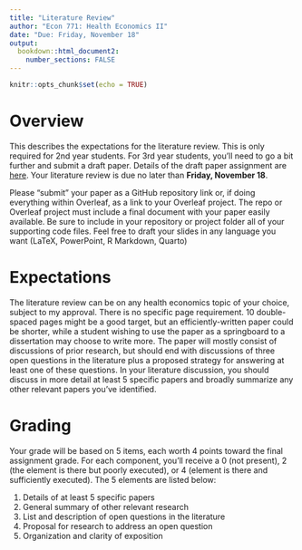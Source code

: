 ```yaml
---
title: "Literature Review"
author: "Econ 771: Health Economics II"
date: "Due: Friday, November 18"
output: 
  bookdown::html_document2:
    number_sections: FALSE
---
```


```r
knitr::opts_chunk$set(echo = TRUE)
```


# Overview
This describes the expectations for the literature review. This is only required for 2nd year students. For 3rd year students, you'll need to go a bit further and submit a draft paper. Details of the draft paper assignment are [here](assignments/draft-paper.html). Your literature review is due no later than **Friday, November 18**.

Please "submit" your paper as a GitHub repository link or, if doing everything within Overleaf, as a link to your Overleaf project. The repo or Overleaf project must include a final document with your paper easily available. Be sure to include in your repository or project folder all of your supporting code files. Feel free to draft your slides in any language you want (LaTeX, PowerPoint, R Markdown, Quarto)


# Expectations
The literature review can be on any health economics topic of your choice, subject to my approval. There is no specific page requirement. 10 double-spaced pages might be a good target, but an efficiently-written paper could be shorter, while a student wishing to use the paper as a springboard to a dissertation may choose to write more. The paper will mostly consist of discussions of prior research, but should end with discussions of three open questions in the literature plus a proposed strategy for answering at least one of these questions. In your literature discussion, you should discuss in more detail at least 5 specific papers and broadly summarize any other relevant papers you've identified.


# Grading
Your grade will be based on 5 items, each worth 4 points toward the final assignment grade. For each component, you'll receive a 0 (not present), 2 (the element is there but poorly executed), or 4 (element is there and sufficiently executed). The 5 elements are listed below:

1. Details of at least 5 specific papers
2. General summary of other relevant research
3. List and description of open questions in the literature
4. Proposal for research to address an open question
5. Organization and clarity of exposition